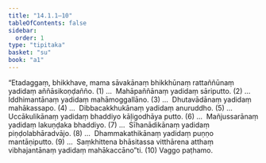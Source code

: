 ```yaml
---
title: "14.1.1–10"
tableOfContents: false
sidebar:
  order: 1
type: "tipitaka"
basket: "su"
book: "a1"
---
```



<DynamicBreadcrumb />

<Division number="188" book="a1">

<Paragraph number="271" book="a1">
“Etadaggaṃ, bhikkhave, mama sāvakānaṃ bhikkhūnaṃ rattaññūnaṃ yadidaṃ aññāsikoṇḍañño. (1)
</Paragraph>

</Division>
<Division number="189" book="a1">

<Paragraph number="272" book="a1">
…  Mahāpaññānaṃ yadidaṃ sāriputto. (2)
</Paragraph>

</Division>
<Division number="190" book="a1">

<Paragraph number="273" book="a1">
…  Iddhimantānaṃ yadidaṃ mahāmoggallāno. (3)
</Paragraph>

</Division>
<Division number="191" book="a1">

<Paragraph number="274" book="a1">
…  Dhutavādānaṃ yadidaṃ mahākassapo. (4)
</Paragraph>

</Division>
<Division number="192" book="a1">

<Paragraph number="275" book="a1">
…  Dibbacakkhukānaṃ yadidaṃ anuruddho. (5)
</Paragraph>

</Division>
<Division number="193" book="a1">

<Paragraph number="276" book="a1">
…  Uccākulikānaṃ yadidaṃ bhaddiyo kāḷigodhāya putto. (6)
</Paragraph>

</Division>
<Division number="194" book="a1">

<Paragraph number="277" book="a1">
…  Mañjussarānaṃ yadidaṃ lakuṇḍaka bhaddiyo. (7)
</Paragraph>

</Division>
<Division number="195" book="a1">

<Paragraph number="278" book="a1">
…  Sīhanādikānaṃ yadidaṃ piṇḍolabhāradvājo. (8)
</Paragraph>

</Division>
<Division number="196" book="a1">

<Paragraph number="279" book="a1">
…  Dhammakathikānaṃ yadidaṃ puṇṇo mantāṇiputto. (9)
</Paragraph>

</Division>
<Division number="197" book="a1">

<Paragraph number="280" book="a1">
…  Saṃkhittena bhāsitassa vitthārena atthaṃ vibhajantānaṃ yadidaṃ mahākaccāno”ti. (10)

</Paragraph>
</Division>

<Paragraph number="281" type="center" book="a1">
Vaggo paṭhamo.
</Paragraph>
